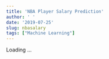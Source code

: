 ```yaml
---
title: 'NBA Player Salary Prediction'
author: ' '
date: '2019-07-25'
slug: nbasalary
tags: ["Machine Learning"]
---
```


Loading ...

<script>

window.location.replace("https://xsong.ltd/archives/pandas/nbasalary_en")

</script>

